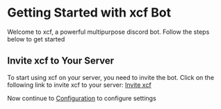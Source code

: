# Getting Started with xcf Bot

Welcome to xcf, a powerful multipurpose discord bot. Follow the steps below to get started

## Invite xcf to Your Server

To start using xcf on your server, you need to invite the bot. Click on the following link to invite xcf to your server: [Invite xcf](../invite)

Now continue to [Configuration](./config) to configure settings
